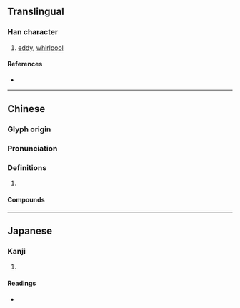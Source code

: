 {{character info/new}}
==Translingual==

===Han character===
{{Han char|rn=85|rad=水|as=11|sn=14|four=38181|canj=EYSO|ids=⿰氵旋}}

# [[eddy]], [[whirlpool]]

====References====
* {{Han ref|kx=0646.290|dkj=18163|dj=1056.080|hdz=31729.070|uh=6F29|ud=28457|bh=BA78|bd=47736}}

----

==Chinese==
{{zh-forms}}

===Glyph origin===
{{Han etym}}

===Pronunciation===
{{zh-pron
|m=xuán
|c=syun4
|mn=qz,xm,zz:soân
|oc=y
|cat=
}}

===Definitions===
{{zh-hanzi}}

# {{rfdef|zh}}

====Compounds====
{{zh-der|捲入漩渦|泡漩|漩渦|漩渦星雲|漩澴}}

----

==Japanese==

===Kanji===
{{ja-kanji|grade=|rs=水11}}

# {{defn|lang=ja|sort=水11}}

====Readings====
* {{ja-readings|on=[[せん]] (sen), [[ぜん]] (zen)|kun=[[めぐる]] (meguru)}}